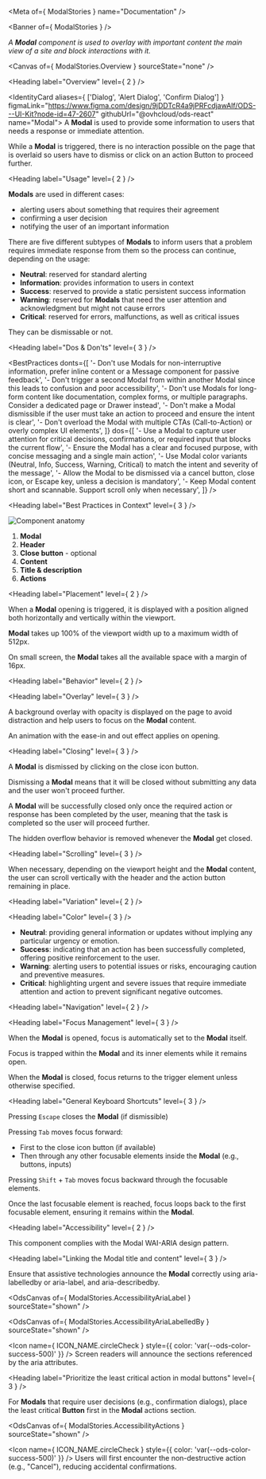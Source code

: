 
<Meta of={ ModalStories } name="Documentation" />

<Banner of={ ModalStories } />

_A **Modal** component is used to overlay with important content the main view of a site and block interactions with it._

<Canvas of={ ModalStories.Overview } sourceState="none" />

<Heading label="Overview" level={ 2 } />

<IdentityCard aliases={ ['Dialog', 'Alert Dialog', 'Confirm Dialog'] }
              figmaLink="https://www.figma.com/design/9jDDTcR4a9jPRFcdjawAlf/ODS---UI-Kit?node-id=47-2607"
              githubUrl="@ovhcloud/ods-react"
              name="Modal">
  A **Modal** is used to provide some information to users that needs a response or immediate attention.

  While a **Modal** is triggered, there is no interaction possible on the page that is overlaid so users have to
  dismiss or click on an action Button to proceed further.
</IdentityCard>

<Heading label="Usage" level={ 2 } />

**Modals** are used in different cases:
- alerting users about something that requires their agreement
- confirming a user decision
- notifying the user of an important information

There are five different subtypes of **Modals** to inform users that a problem requires immediate response from them so the process can continue, depending on the usage:
- **Neutral**: reserved for standard alerting
- **Information**: provides information to users in context
- **Success**: reserved to provide a static persistent success information
- **Warning**: reserved for **Modals** that need the user attention and acknowledgment but might not cause errors
- **Critical**: reserved for errors, malfunctions, as well as critical issues

They can be dismissable or not.

<Heading label="Dos & Don'ts" level={ 3 } />

<BestPractices
  donts={[
    '- Don\'t use Modals for non-interruptive information, prefer inline content or a Message component for passive feedback',
    '- Don\'t trigger a second Modal from within another Modal since this leads to confusion and poor accessibility',
    '- Don\'t use Modals for long-form content like documentation, complex forms, or multiple paragraphs. Consider a dedicated page or Drawer instead',
    '- Don\'t make a Modal dismissible if the user must take an action to proceed and ensure the intent is clear',
    '- Don\'t overload the Modal with multiple CTAs (Call-to-Action) or overly complex UI elements',
  ]}
  dos={[
    '- Use a Modal to capture user attention for critical decisions, confirmations, or required input that blocks the current flow',
    '- Ensure the Modal has a clear and focused purpose, with concise messaging and a single main action',
    '- Use Modal color variants (Neutral, Info, Success, Warning, Critical) to match the intent and severity of the message',
    '- Allow the Modal to be dismissed via a cancel button, close icon, or Escape key, unless a decision is mandatory',
    '- Keep Modal content short and scannable. Support scroll only when necessary',
  ]}
/>

<Heading label="Best Practices in Context" level={ 3 } />

![Component anatomy](./base-assets/components/modal/anatomy.png "Component anatomy")

1. **Modal**
2. **Header**
3. **Close button** - optional
4. **Content**
5. **Title & description**
6. **Actions**

<Heading label="Placement" level={ 2 } />

When a **Modal** opening is triggered, it is displayed with a position aligned both horizontally and vertically within the viewport.

**Modal** takes up 100% of the viewport width up to a maximum width of 512px.

On small screen, the **Modal** takes all the available space with a margin of 16px.

<Heading label="Behavior" level={ 2 } />

<Heading label="Overlay" level={ 3 } />

A background overlay with opacity is displayed on the page to avoid distraction and help users to focus on the **Modal** content.

An animation with the ease-in and out effect applies on opening.

<Heading label="Closing" level={ 3 } />

A **Modal** is dismissed by clicking on the close icon button.

Dismissing a **Modal** means that it will be closed without submitting any data and the user won't proceed further.

A **Modal** will be successfully closed only once the required action or response has been completed by the user, meaning that the task is completed so the user will proceed further.

The hidden overflow behavior is removed whenever the **Modal** get closed.

<Heading label="Scrolling" level={ 3 } />

When necessary, depending on the viewport height and the **Modal** content, the user can scroll vertically with the header and the action button remaining in place.

<Heading label="Variation" level={ 2 } />

<Heading label="Color" level={ 3 } />

- **Neutral**: providing general information or updates without implying any particular urgency or emotion.
- **Success**: indicating that an action has been successfully completed, offering positive reinforcement to the user.
- **Warning**: alerting users to potential issues or risks, encouraging caution and preventive measures.
- **Critical**: highlighting urgent and severe issues that require immediate attention and action to prevent significant negative outcomes.

<Heading label="Navigation" level={ 2 } />

<Heading label="Focus Management" level={ 3 } />

When the **Modal** is opened, focus is automatically set to the **Modal** itself.

Focus is trapped within the **Modal** and its inner elements while it remains open.

When the **Modal** is closed, focus returns to the trigger element unless otherwise specified.

<Heading label="General Keyboard Shortcuts" level={ 3 } />

Pressing `Escape` closes the **Modal** (if dismissible)

Pressing `Tab` moves focus forward:
* First to the close icon button (if available)
* Then through any other focusable elements inside the **Modal** (e.g., buttons, inputs)

Pressing `Shift` + `Tab` moves focus backward through the focusable elements.

Once the last focusable element is reached, focus loops back to the first focusable element, ensuring it remains within the **Modal**.

<Heading label="Accessibility" level={ 2 } />

This component complies with the <ExternalLink href="https://www.w3.org/WAI/ARIA/apg/patterns/dialog-modal/">Modal WAI-ARIA design pattern</ExternalLink>.

<Heading label="Linking the Modal title and content" level={ 3 } />

Ensure that assistive technologies announce the **Modal** correctly using
<ExternalLink href="https://developer.mozilla.org/en-US/docs/Web/Accessibility/ARIA/Reference/Attributes/aria-labelledby">aria-labelledby</ExternalLink> or <ExternalLink href="https://developer.mozilla.org/en-US/docs/Web/Accessibility/ARIA/Reference/Attributes/aria-label">aria-label</ExternalLink>, and <ExternalLink href="https://developer.mozilla.org/en-US/docs/Web/Accessibility/ARIA/Reference/Attributes/aria-describedby">aria-describedby</ExternalLink>.

<OdsCanvas of={ ModalStories.AccessibilityAriaLabel } sourceState="shown" />

<OdsCanvas of={ ModalStories.AccessibilityAriaLabelledBy } sourceState="shown" />

<Icon name={ ICON_NAME.circleCheck }
      style={{ color: 'var(--ods-color-success-500)' }} /> Screen readers will announce the sections referenced by the aria attributes.

<Heading label="Prioritize the least critical action in modal buttons" level={ 3 } />

For **Modals** that require user decisions (e.g., confirmation dialogs), place the least critical **Button** first in the **Modal** actions section.

<OdsCanvas of={ ModalStories.AccessibilityActions } sourceState="shown" />

<Icon name={ ICON_NAME.circleCheck }
      style={{ color: 'var(--ods-color-success-500)' }} /> Users will first encounter the non-destructive action (e.g., "Cancel"), reducing accidental confirmations.
